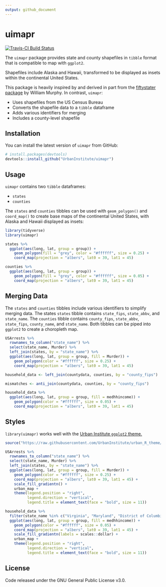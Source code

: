 ```yaml
---
output: github_document
---
```


<!-- README.md is generated from README.Rmd. Please edit that file -->

# uimapr

[![Travis-CI Build Status](https://travis-ci.org/UrbanInstitute/uimapr.svg?branch=master)](https://travis-ci.org/UrbanInstitute/uimapr)

The `uimapr` package provides state and county shapefiles in `tibble` format that is compatible to map with `ggplot2`.

Shapefiles include Alaska and Hawaii, transformed to be displayed as insets within the continental United States.

This package is heavily inspired by and derived in part from the [fiftystater package](https://cran.r-project.org/package=fiftystater) by William Murphy. In contrast, `uimapr`:

  - Uses shapefiles from the US Census Bureau
  - Converts the shapefile data to a `tibble` dataframe
  - Adds various identifiers for merging
  - Includes a county-level shapefile 

## Installation

You can install the latest version of `uimapr` from GitHub:

```r
# install.packages(devtools)
devtools::install_github("UrbanInstitute/uimapr")
```

## Usage

`uimapr` contains two `tibble` dataframes:

  - `states`
  - `counties`

The `states` and `counties` tibbles can be used with `geom_polygon()` and `coord_map()` to create base maps of the continental United States, with Alaska and Hawaii displayed as insets:

```r
library(tidyverse)
library(uimapr)

states %>%
  ggplot(aes(long, lat, group = group)) +
    geom_polygon(fill = "grey", color = "#ffffff", size = 0.25) +
    coord_map(projection = "albers", lat0 = 39, lat1 = 45)
```

```r
counties %>%
  ggplot(aes(long, lat, group = group)) +
    geom_polygon(fill = "grey", color = "#ffffff", size = 0.05) +
    coord_map(projection = "albers", lat0 = 39, lat1 = 45)
```

## Merging Data

The `states` and `counties` tibbles include various identifiers to simplify merging data. The states `states` tibble contains `state_fips`, `state_abbv`, and `state_name`. The `counties` tibble contains `county_fips`, `state_abbv`, `state_fips`,  `county_name`, and `state_name`. Both tibbles can be piped into `ggplot2` to create a choropleth map.

```r
USArrests %>%
  rownames_to_column("state_name") %>%
  select(state_name, Murder) %>%
  left_join(states, by = "state_name") %>%
  ggplot(aes(long, lat, group = group, fill = Murder)) +
    geom_polygon(color = "#ffffff", size = 0.25) +
    coord_map(projection = "albers", lat0 = 39, lat1 = 45)
```


```r
household_data <- left_join(countydata, counties, by = "county_fips")

mismatches <- anti_join(countydata, counties, by = "county_fips")

household_data %>%
  ggplot(aes(long, lat, group = group, fill = medhhincome)) +
    geom_polygon(color = "#ffffff", size = 0.05) +
    coord_map(projection = "albers", lat0 = 39, lat1 = 45)
```

## Styles

`library(uimapr)` works well with the [Urban Institute `ggplot2` theme.](https://github.com/UrbanInstitute/urban_R_theme)

```r
source("https://raw.githubusercontent.com/UrbanInstitute/urban_R_theme/urban_R_theme_revamp/urban_theme.R")
```

```r
USArrests %>%
  rownames_to_column("state_name") %>%
  select(state_name, Murder) %>%
  left_join(states, by = "state_name") %>%
  ggplot(aes(long, lat, group = group, fill = Murder)) +
    geom_polygon(color = "#ffffff", size = 0.25) +
    coord_map(projection = "albers", lat0 = 39, lat1 = 45) +
    scale_fill_gradientn() +
    urban_map +
    theme(legend.position = "right",
          legend.direction = "vertical",
          legend.title = element_text(face = "bold", size = 11))
```

```r
household_data %>%
  filter(state_name %in% c("Virginia", "Maryland", "District of Columbia")) %>%
  ggplot(aes(long, lat, group = group, fill = medhhincome)) +
    geom_polygon(color = "#ffffff", size = 0.05) +
    coord_map(projection = "albers", lat0 = 39, lat1 = 45) +
    scale_fill_gradientn(labels = scales::dollar) +
    urban_map +
    theme(legend.position = "right",
          legend.direction = "vertical",
          legend.title = element_text(face = "bold", size = 11))
```

## License

Code released under the GNU General Public License v3.0.
